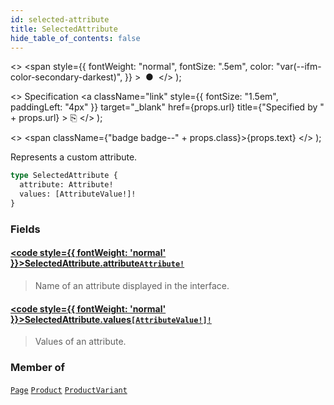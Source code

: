 ```yaml
---
id: selected-attribute
title: SelectedAttribute
hide_table_of_contents: false
---
```


  <>
    <span
      style={{
        fontWeight: "normal",
        fontSize: ".5em",
        color: "var(--ifm-color-secondary-darkest)",
      }}
    >
      &nbsp;●&nbsp;
    </span>
  </>
);

  <>
    Specification
    <a
      className="link"
      style={{ fontSize: "1.5em", paddingLeft: "4px" }}
      target="\_blank"
      href={props.url}
      title={"Specified by " + props.url}
    >
      ⎘
    </a>
  </>
);

  <>
    <span className={"badge badge--" + props.class}>{props.text}</span>
  </>
);

Represents a custom attribute.

```graphql
type SelectedAttribute {
  attribute: Attribute!
  values: [AttributeValue!]!
}
```

### Fields

#### [<code style={{ fontWeight: 'normal' }}>SelectedAttribute.<b>attribute</b></code>](#)<Bullet />[`Attribute!`](../../api-reference/attributes/objects/attribute) <Badge class="secondary" text="non-null"/> <Badge class="secondary" text="object"/> <Badge class="secondary" text="attributes"/>

> Name of an attribute displayed in the interface.

#### [<code style={{ fontWeight: 'normal' }}>SelectedAttribute.<b>values</b></code>](#)<Bullet />[`[AttributeValue!]!`](../../api-reference/attributes/objects/attribute-value) <Badge class="secondary" text="non-null"/> <Badge class="secondary" text="object"/> <Badge class="secondary" text="attributes"/>

> Values of an attribute.

### Member of

[`Page`](../../api-reference/pages/objects/page) <Badge class="secondary" text="object"/><Bullet />[`Product`](../../api-reference/products/objects/product) <Badge class="secondary" text="object"/><Bullet />[`ProductVariant`](../../api-reference/products/objects/product-variant) <Badge class="secondary" text="object"/>
